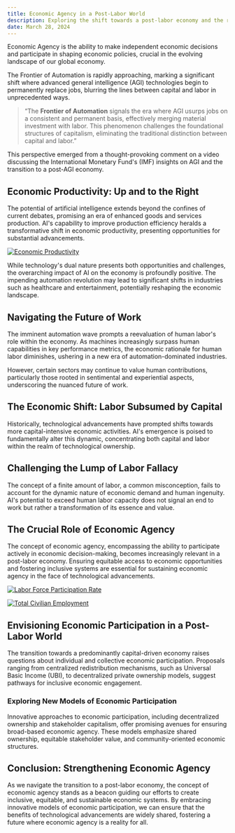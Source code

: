 ```yaml
---
title: Economic Agency in a Post-Labor World
description: Exploring the shift towards a post-labor economy and the role of economic agency
date: March 28, 2024
---
```


Economic Agency is the ability to make independent economic decisions and participate in shaping economic policies, crucial in the evolving landscape of our global economy.

The Frontier of Automation is rapidly approaching, marking a significant shift where advanced general intelligence (AGI) technologies begin to permanently replace jobs, blurring the lines between capital and labor in unprecedented ways.

> “The **Frontier of Automation** signals the era where AGI usurps jobs on a consistent and permanent basis, effectively merging material investment with labor. This phenomenon challenges the foundational structures of capitalism, eliminating the traditional distinction between capital and labor.”

This perspective emerged from a thought-provoking comment on a video discussing the International Monetary Fund's (IMF) insights on AGI and the transition to a post-AGI economy.

## Economic Productivity: Up and to the Right

The potential of artificial intelligence extends beyond the confines of current debates, promising an era of enhanced goods and services production. AI's capability to improve production efficiency heralds a transformative shift in economic productivity, presenting opportunities for substantial advancements.

<a href="https://ibb.co/Economic Productivity"><img src="https://i.ibb.co/Economic Productivity" alt="Economic Productivity" border="0"></a>

While technology's dual nature presents both opportunities and challenges, the overarching impact of AI on the economy is profoundly positive. The impending automation revolution may lead to significant shifts in industries such as healthcare and entertainment, potentially reshaping the economic landscape.

## Navigating the Future of Work

The imminent automation wave prompts a reevaluation of human labor's role within the economy. As machines increasingly surpass human capabilities in key performance metrics, the economic rationale for human labor diminishes, ushering in a new era of automation-dominated industries.

However, certain sectors may continue to value human contributions, particularly those rooted in sentimental and experiential aspects, underscoring the nuanced future of work.

## The Economic Shift: Labor Subsumed by Capital

Historically, technological advancements have prompted shifts towards more capital-intensive economic activities. AI's emergence is poised to fundamentally alter this dynamic, concentrating both capital and labor within the realm of technological ownership.

## Challenging the Lump of Labor Fallacy

The concept of a finite amount of labor, a common misconception, fails to account for the dynamic nature of economic demand and human ingenuity. AI's potential to exceed human labor capacity does not signal an end to work but rather a transformation of its essence and value.

## The Crucial Role of Economic Agency

The concept of economic agency, encompassing the ability to participate actively in economic decision-making, becomes increasingly relevant in a post-labor economy. Ensuring equitable access to economic opportunities and fostering inclusive systems are essential for sustaining economic agency in the face of technological advancements.

<a href="https://ibb.co/Labor Force Participation Rate"><img src="https://i.ibb.co/Labor Force Participation Rate" alt="Labor Force Participation Rate" border="0"></a>

<a href="https://ibb.co/Total Civilian Employment"><img src="https://i.ibb.co/Total Civilian Employment" alt="Total Civilian Employment" border="0"></a>

## Envisioning Economic Participation in a Post-Labor World

The transition towards a predominantly capital-driven economy raises questions about individual and collective economic participation. Proposals ranging from centralized redistribution mechanisms, such as Universal Basic Income (UBI), to decentralized private ownership models, suggest pathways for inclusive economic engagement.

### Exploring New Models of Economic Participation

Innovative approaches to economic participation, including decentralized ownership and stakeholder capitalism, offer promising avenues for ensuring broad-based economic agency. These models emphasize shared ownership, equitable stakeholder value, and community-oriented economic structures.

## Conclusion: Strengthening Economic Agency

As we navigate the transition to a post-labor economy, the concept of economic agency stands as a beacon guiding our efforts to create inclusive, equitable, and sustainable economic systems. By embracing innovative models of economic participation, we can ensure that the benefits of technological advancements are widely shared, fostering a future where economic agency is a reality for all.
